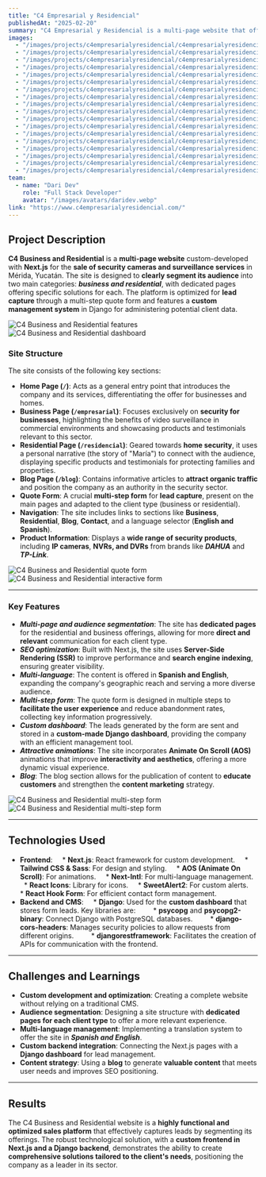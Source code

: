 ```yaml
---
title: "C4 Empresarial y Residencial"
publishedAt: "2025-02-20"
summary: "C4 Empresarial y Residencial is a multi-page website that offers security cameras and surveillance services."
images:
  - "/images/projects/c4empresarialyresidencial/c4empresarialyresidencial-01-home-hero.webp"
  - "/images/projects/c4empresarialyresidencial/c4empresarialyresidencial-02-dashboard-login.webp"
  - "/images/projects/c4empresarialyresidencial/c4empresarialyresidencial-03-productos.webp"
  - "/images/projects/c4empresarialyresidencial/c4empresarialyresidencial-04-dahsboard.webp"
  - "/images/projects/c4empresarialyresidencial/c4empresarialyresidencial-05-features.webp"
  - "/images/projects/c4empresarialyresidencial/c4empresarialyresidencial-06-dashboard-personalizado.webp"
  - "/images/projects/c4empresarialyresidencial/c4empresarialyresidencial-07-formulario-de-contacto.webp"
  - "/images/projects/c4empresarialyresidencial/c4empresarialyresidencial-08-gestion-de-leads.webp"
  - "/images/projects/c4empresarialyresidencial/c4empresarialyresidencial-09-blog-administrable.webp"
  - "/images/projects/c4empresarialyresidencial/c4empresarialyresidencial-10-edicion-de-leads.webp"
  - "/images/projects/c4empresarialyresidencial/c4empresarialyresidencial-11-gestion-de-leads-crm.webp"
  - "/images/projects/c4empresarialyresidencial/c4empresarialyresidencial-12-formulario-multi-paso.webp"
  - "/images/projects/c4empresarialyresidencial/c4empresarialyresidencial-13-formulario-de-cotizacion.webp"
  - "/images/projects/c4empresarialyresidencial/c4empresarialyresidencial-14-custom-form.webp"
  - "/images/projects/c4empresarialyresidencial/c4empresarialyresidencial-15-multi-step-form.webp"
  - "/images/projects/c4empresarialyresidencial/c4empresarialyresidencial-16-interactive-form.webp"
  - "/images/projects/c4empresarialyresidencial/c4empresarialyresidencial-17-formulario-interactivo.webp"
  - "/images/projects/c4empresarialyresidencial/c4empresarialyresidencial-18-formulario.webp"
team:
  - name: "Dari Dev"
    role: "Full Stack Developer"
    avatar: "/images/avatars/daridev.webp"
link: "https://www.c4empresarialyresidencial.com/"
---
```

## Project Description

**C4 Business and Residential** is a **multi-page website** custom-developed with **Next.js** for the **sale of security cameras and surveillance services** in Mérida, Yucatán. The site is designed to **clearly segment its audience** into two main categories: **_business and residential_**, with dedicated pages offering specific solutions for each. The platform is optimized for **lead capture** through a multi-step quote form and features a **custom management system** in Django for administering potential client data.

![C4 Business and Residential features](/images/projects/c4empresarialyresidencial/c4empresarialyresidencial-05-features.webp)
![C4 Business and Residential dashboard](/images/projects/c4empresarialyresidencial/c4empresarialyresidencial-06-dashboard-personalizado.webp)

### Site Structure
The site consists of the following key sections:

* **Home Page (`/`)**: Acts as a general entry point that introduces the company and its services, differentiating the offer for businesses and homes.
* **Business Page (`/empresarial`)**: Focuses exclusively on **security for businesses**, highlighting the benefits of video surveillance in commercial environments and showcasing products and testimonials relevant to this sector.
* **Residential Page (`/residencial`)**: Geared towards **home security**, it uses a personal narrative (the story of "María") to connect with the audience, displaying specific products and testimonials for protecting families and properties.
* **Blog Page (`/blog`)**: Contains informative articles to **attract organic traffic** and position the company as an authority in the security sector.
* **Quote Form**: A crucial **multi-step form** for **lead capture**, present on the main pages and adapted to the client type (business or residential).
* **Navigation**: The site includes links to sections like **Business**, **Residential**, **Blog**, **Contact**, and a language selector (**English and Spanish**).
* **Product Information**: Displays a **wide range of security products**, including **IP cameras**, **NVRs, and DVRs** from brands like **_DAHUA_** and **_TP-Link_**.

![C4 Business and Residential quote form](/images/projects/c4empresarialyresidencial/c4empresarialyresidencial-13-formulario-de-cotizacion.webp)
![C4 Business and Residential interactive form](/images/projects/c4empresarialyresidencial/c4empresarialyresidencial-16-interactive-form.webp)

---

### Key Features

* **_Multi-page and audience segmentation_**: The site has **dedicated pages** for the residential and business offerings, allowing for more **direct and relevant** communication for each client type.
* **_SEO optimization_**: Built with Next.js, the site uses **Server-Side Rendering (SSR)** to improve performance and **search engine indexing**, ensuring greater visibility.
* **_Multi-language_**: The content is offered in **Spanish and English**, expanding the company's geographic reach and serving a more diverse audience.
* **_Multi-step form_**: The quote form is designed in multiple steps to **facilitate the user experience** and reduce abandonment rates, collecting key information progressively.
* **_Custom dashboard_**: The leads generated by the form are sent and stored in a **custom-made Django dashboard**, providing the company with an efficient management tool.
* **_Attractive animations_**: The site incorporates **Animate On Scroll (AOS)** animations that improve **interactivity and aesthetics**, offering a more dynamic visual experience.
* **_Blog_**: The blog section allows for the publication of content to **educate customers** and strengthen the **content marketing** strategy.

![C4 Business and Residential multi-step form](/images/projects/c4empresarialyresidencial/c4empresarialyresidencial-08-gestion-de-leads.webp)
![C4 Business and Residential multi-step form](/images/projects/c4empresarialyresidencial/c4empresarialyresidencial-10-edicion-de-leads.webp)

---

## Technologies Used

* **Frontend**:
    * **Next.js**: React framework for custom development.
    * **Tailwind CSS & Sass**: For design and styling.
    * **AOS (Animate On Scroll)**: For animations.
    * **Next-Intl**: For multi-language management.
    * **React Icons**: Library for icons.
    * **SweetAlert2**: For custom alerts.
    * **React Hook Form**: For efficient contact form management.
* **Backend and CMS**:
    * **Django**: Used for the **custom dashboard** that stores form leads. Key libraries are:
        * **psycopg** and **psycopg2-binary**: Connect Django with PostgreSQL databases.
        * **django-cors-headers**: Manages security policies to allow requests from different origins.
        * **djangorestframework**: Facilitates the creation of APIs for communication with the frontend.

---

## Challenges and Learnings

* **Custom development and optimization**: Creating a complete website without relying on a traditional CMS.
* **Audience segmentation**: Designing a site structure with **dedicated pages for each client type** to offer a more relevant experience.
* **Multi-language management**: Implementing a translation system to offer the site in **_Spanish and English_**.
* **Custom backend integration**: Connecting the Next.js pages with a **Django dashboard** for lead management.
* **Content strategy**: Using a **blog** to generate **valuable content** that meets user needs and improves SEO positioning.

---

## Results

The C4 Business and Residential website is a **highly functional and optimized sales platform** that effectively captures leads by segmenting its offerings. The robust technological solution, with a **custom frontend in Next.js and a Django backend**, demonstrates the ability to create **comprehensive solutions tailored to the client's needs**, positioning the company as a leader in its sector.